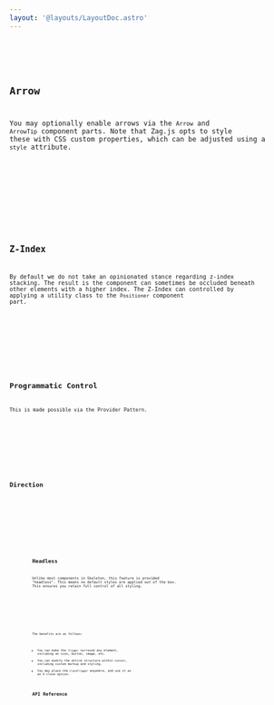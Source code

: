 ```yaml
---
layout: '@layouts/LayoutDoc.astro'
---
```








<Preview client:load>
	<Fragment slot="preview">
		<Default client:visible />
	</Fragment>
	<Fragment slot="code">
		<Code code={DefaultRaw} lang="svelte" />
	</Fragment>
</Preview>

## Arrow

You may optionally enable arrows via the `Arrow` and `ArrowTip` component parts. Note that Zag.js opts to style these with CSS custom properties, which can be adjusted using a `style` attribute.

<Preview client:load>
	<Fragment slot="preview">
		<Arrow client:visible />
	</Fragment>
	<Fragment slot="code">
		<Code code={ArrowRaw} lang="svelte" />
	</Fragment>
</Preview>

## Z-Index

By default we do not take an opinionated stance regarding z-index stacking. The result is the component can sometimes be occluded beneath other elements with a higher index. The Z-Index can controlled by applying a utility class to the `Positioner` component part.

<Preview client:load>
	<Fragment slot="preview">
		<ZIndex client:visible />
	</Fragment>
	<Fragment slot="code">
		<Code code={ZIndexRaw} lang="svelte" />
	</Fragment>
</Preview>

## Programmatic Control

This is made possible via the Provider Pattern.

<Preview client:load>
	<Fragment slot="preview">
		<Programmatic client:visible />
	</Fragment>
	<Fragment slot="code">
		<Code code={ProgrammaticRaw} lang="svelte" />
	</Fragment>
</Preview>

## Direction

<Preview client:load>
	<Fragment slot="preview">
		<Dir client:visible />
	</Fragment>
	<Fragment slot="code">
		<Code code={DirRaw} lang="svelte" />
	</Fragment>
</Preview>

## Headless

Unlike most components in Skeleton, this feature is provided "headless". This means no default styles are applied out of the box. This ensures you retain full control of all styling.

<Preview client:load>
	<Fragment slot="preview">
		<Headless client:visible />
	</Fragment>
	<Fragment slot="code">
		<Code code={HeadlessRaw} lang="svelte" />
	</Fragment>
</Preview>

The benefits are as follows:

- You can make the `Trigger` surround any element, including an icon, button, image, etc.
- You can modify the entire structure within `Content`, including custom markup and styling.
- You may place the `CloseTrigger` anywhere, and use it as an X close option.

## API Reference

<ApiTable />

